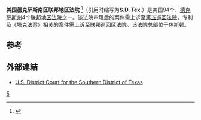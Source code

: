 {{Infobox U.S. district court
|district name =  美国德克萨斯南区联邦地区法院
|abbrev = S.D. Tex.
|appeals to = 第五巡回
|map image name = 
|map image width = 200
|map image caption = 
|seal = 
|seal size = 160
|established = 1902年3月11日 
|judges assigned = 19
|chief judge = Ricardo H. Hinojosa
|official site = http://www.txs.uscourts.gov
}}

'''美国德克萨斯南区联邦地区法院''' <ref name="中文名参考">{{cite web | url=http://wiki.carnoc.com/wiki/%C2%DB%B9%FA%BC%CA%BA%BD%BF%D5%CB%BD%B7%A8%D6%D0%B5%C4%B9%DC%CF%BD%C8%A8/ | title=中文名参考 | accessdate=2013-08-08 }}{{dead link|date=2018年4月 |bot=InternetArchiveBot |fix-attempted=yes }}</ref>（引用时缩写为'''S.D. Tex.'''）是美国94个、[[德克萨斯州|德克萨斯州]]4个[[联邦地区法院|联邦地区法院]]之一。该法院审理后的案件需上诉至[[美国联邦第五巡回上诉法院|第五巡回法院]]，专利及《[[塔克法案|塔克法案]]》相关的案件需上诉至[[联邦巡回区法院|联邦巡回区法院]]。该法院总部位于[[休斯顿|休斯顿]]。

==参考==
{{reflist}}

==外部連結==
* [http://www.txs.uscourts.gov/ U.S. District Court for the Southern District of Texas]

{{联邦地区法院}}

[[Category:美国联邦地区法院|5]]